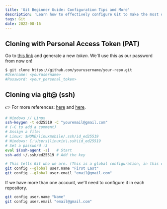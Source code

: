 ```yaml
---
title: 'Git Beginner Guide: Configuration Tips and More'
description: 'Learn how to effectively configure Git to make the most of its features and simplify your workflow in project development.'
tags: Git
date: 2022-08-16
---
```


## Cloning with Personal Access Token (PAT)

Go to [this link](https://github.com/settings/tokens) and generate a new _token_.
We'll use this as our password from now on!

```bash
$ git clone https://github.com/yourusername/your-repo.git
#Username: <yourusername>
#Password: <your_personal_token>
```

## Cloning via git@ (ssh)

👉 For more references: [here](https://gist.github.com/jexchan/2351996) and
[here](https://gist.github.com/oanhnn/80a89405ab9023894df7).

```bash
# Windows // Linux
ssh-keygen -t ed25519 -C "youremail@gmail.com"
# (-C to add a comment)
# Assign a file:
# Linux: $HOME/linuxmobile/.ssh/id_ed25519
# Windows: C:\Users\linuxin\.ssh\id_ed25519
# Set a password :3
eval $(ssh-agent -s)   # Start
ssh-add ~/.ssh/ed25519 # Add the key
```

```bash
# This tells Git who we are. (This is a global configuration, in this case, it's not necessary to configure it in each repository but just once.)
git config --global user.name "First Last"
git config --global user.email "email@gmail.com"
```

If we have more than one account, we'll need to configure it in each
repository.

```bash
git config user.name "Name"
git config user.email "email@gmail.com"
```
